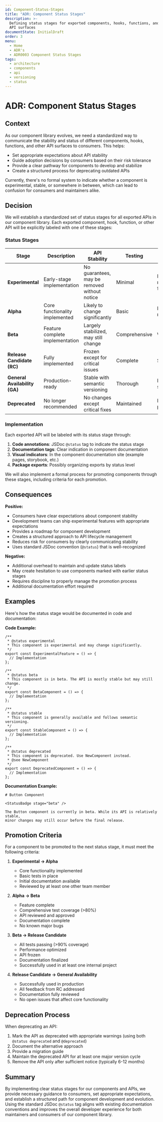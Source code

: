 ```yaml
---
id: Component-Status-Stages
title: "ADR: Component Status Stages"
description: >-
  Defining status stages for exported components, hooks, functions, and other
  API surfaces
documentState: InitialDraft
order: 3
menu:
  - Home
  - ADR's
  - ADR0003 Component Status Stages
tags:
  - architecture
  - components
  - api
  - versioning
  - status
---
```


# ADR: Component Status Stages

## Context

As our component library evolves, we need a standardized way to communicate the
stability and status of different components, hooks, functions, and other API
surfaces to consumers. This helps:

- Set appropriate expectations about API stability
- Guide adoption decisions by consumers based on their risk tolerance
- Provide a clear pathway for components to develop and stabilize
- Create a structured process for deprecating outdated APIs

Currently, there's no formal system to indicate whether a component is
experimental, stable, or somewhere in between, which can lead to confusion for
consumers and maintainers alike.

## Decision

We will establish a standardized set of status stages for all exported APIs in
our component library. Each exported component, hook, function, or other API
will be explicitly labeled with one of these stages:

### Status Stages

| Stage                         | Description                     | API Stability                                | Testing       | Production Use                 |
| ----------------------------- | ------------------------------- | -------------------------------------------- | ------------- | ------------------------------ |
| **Experimental**              | Early-stage implementation      | No guarantees, may be removed without notice | Minimal       | Not recommended, feedback only |
| **Alpha**                     | Core functionality implemented  | Likely to change significantly               | Basic         | Not recommended                |
| **Beta**                      | Feature complete implementation | Largely stabilized, may still change         | Comprehensive | With caution                   |
| **Release Candidate (RC)**    | Fully implemented               | Frozen except for critical issues            | Complete      | Safe                           |
| **General Availability (GA)** | Production-ready                | Stable with semantic versioning              | Thorough      | Fully supported                |
| **Deprecated**                | No longer recommended           | No changes except critical fixes             | Maintained    | Not for new projects           |

### Implementation

Each exported API will be labeled with its status stage through:

1. **Code annotations**: JSDoc `@status` tag to indicate the status stage
2. **Documentation tags**: Clear indication in component documentation
3. **Visual indicators**: In the component documentation site (example pages,
   storybook, etc.)
4. **Package exports**: Possibly organizing exports by status level

We will also implement a formal process for promoting components through these
stages, including criteria for each promotion.

## Consequences

**Positive:**

- Consumers have clear expectations about component stability
- Development teams can ship experimental features with appropriate expectations
- Provides a roadmap for component development
- Creates a structured approach to API lifecycle management
- Reduces risk for consumers by clearly communicating stability
- Uses standard JSDoc convention (`@status`) that is well-recognized

**Negative:**

- Additional overhead to maintain and update status labels
- May create hesitation to use components marked with earlier status stages
- Requires discipline to properly manage the promotion process
- Additional documentation effort required

## Examples

Here's how the status stage would be documented in code and documentation:

**Code Example:**

```tsx
/**
 * @status experimental
 * This component is experimental and may change significantly.
 */
export const ExperimentalFeature = () => {
  // Implementation
};

/**
 * @status beta
 * This component is in beta. The API is mostly stable but may still change.
 */
export const BetaComponent = () => {
  // Implementation
};

/**
 * @status stable
 * This component is generally available and follows semantic versioning.
 */
export const StableComponent = () => {
  // Implementation
};

/**
 * @status deprecated
 * This component is deprecated. Use NewComponent instead.
 * @see NewComponent
 */
export const DeprecatedComponent = () => {
  // Implementation
};
```

**Documentation Example:**

```mdx
# Button Component

<StatusBadge stage="beta" />

The Button component is currently in beta. While its API is relatively stable,
minor changes may still occur before the final release.
```

## Promotion Criteria

For a component to be promoted to the next status stage, it must meet the
following criteria:

1. **Experimental → Alpha**

   - Core functionality implemented
   - Basic tests in place
   - Initial documentation available
   - Reviewed by at least one other team member

2. **Alpha → Beta**

   - Feature complete
   - Comprehensive test coverage (>80%)
   - API reviewed and approved
   - Documentation complete
   - No known major bugs

3. **Beta → Release Candidate**

   - All tests passing (>90% coverage)
   - Performance optimized
   - API frozen
   - Documentation finalized
   - Successfully used in at least one internal project

4. **Release Candidate → General Availability**
   - Successfully used in production
   - All feedback from RC addressed
   - Documentation fully reviewed
   - No open issues that affect core functionality

## Deprecation Process

When deprecating an API:

1. Mark the API as deprecated with appropriate warnings (using both
   `@status deprecated` and `@deprecated`)
2. Document the alternative approach
3. Provide a migration guide
4. Maintain the deprecated API for at least one major version cycle
5. Remove the API only after sufficient notice (typically 6-12 months)

## Summary

By implementing clear status stages for our components and APIs, we provide
necessary guidance to consumers, set appropriate expectations, and establish a
structured path for component development and evolution. Using the standard
JSDoc `@status` tag aligns with existing documentation conventions and improves
the overall developer experience for both maintainers and consumers of our
component library.
